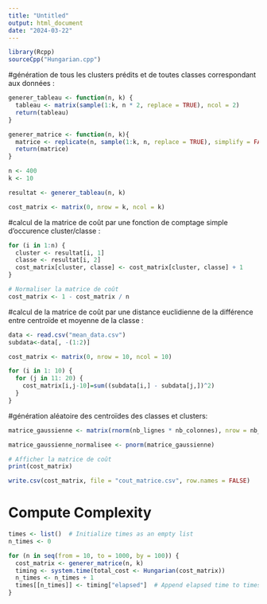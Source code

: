 ```yaml
---
title: "Untitled"
output: html_document
date: "2024-03-22"
---
```



```r
library(Rcpp)
sourceCpp("Hungarian.cpp")
```


#génération de tous les clusters prédits et de toutes classes correspondant aux données : 
```r

generer_tableau <- function(n, k) {
  tableau <- matrix(sample(1:k, n * 2, replace = TRUE), ncol = 2)
  return(tableau)
}

generer_matrice <- function(n, k){
  matrice <- replicate(n, sample(1:k, n, replace = TRUE), simplify = FALSE)
  return(matrice)
}

n <- 400 
k <- 10   

resultat <- generer_tableau(n, k)

cost_matrix <- matrix(0, nrow = k, ncol = k)
```

#calcul de la matrice de coût par une fonction de comptage simple d'occurence cluster/classe :
```r
for (i in 1:n) {
  cluster <- resultat[i, 1]  
  classe <- resultat[i, 2]   
  cost_matrix[cluster, classe] <- cost_matrix[cluster, classe] + 1
}

# Normaliser la matrice de coût
cost_matrix <- 1 - cost_matrix / n
```


#calcul de la matrice de coût par une distance euclidienne de la différence entre centroïde et moyenne de la classe : 
```r

data <- read.csv("mean_data.csv")
subdata<-data[, -(1:2)]

cost_matrix <- matrix(0, nrow = 10, ncol = 10)

for (i in 1: 10) {
  for (j in 11: 20) {
    cost_matrix[i,j-10]=sum((subdata[i,] - subdata[j,])^2)
  }
}

```

#génération aléatoire des centroïdes des classes et clusters:

```r

matrice_gaussienne <- matrix(rnorm(nb_lignes * nb_colonnes), nrow = nb_lignes, ncol = nb_colonnes)

matrice_gaussienne_normalisee <- pnorm(matrice_gaussienne)

```

```r
# Afficher la matrice de coût
print(cost_matrix)

write.csv(cost_matrix, file = "cout_matrice.csv", row.names = FALSE)

```

# Compute Complexity

```r
times <- list()  # Initialize times as an empty list
n_times <- 0

for (n in seq(from = 10, to = 1000, by = 100)) {
  cost_matrix <- generer_matrice(n, k)
  timing <- system.time(total_cost <- Hungarian(cost_matrix))
  n_times <- n_times + 1
  times[[n_times]] <- timing["elapsed"]  # Append elapsed time to times list
}
```


